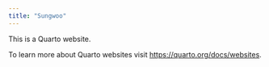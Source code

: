 ```yaml
---
title: "Sungwoo"
---
```


This is a Quarto website.

To learn more about Quarto websites visit <https://quarto.org/docs/websites>.

